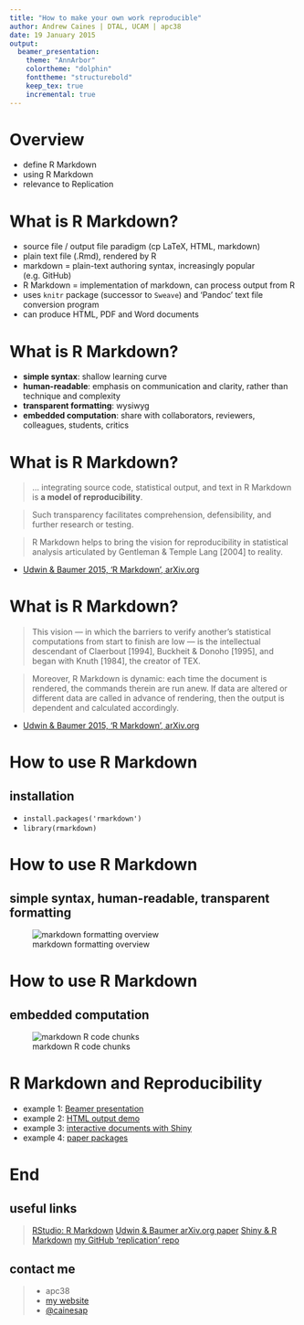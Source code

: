 ```yaml
---
title: "How to make your own work reproducible"
author: Andrew Caines | DTAL, UCAM | apc38
date: 19 January 2015
output:
  beamer_presentation:
    theme: "AnnArbor"
    colortheme: "dolphin"
    fonttheme: "structurebold"
    keep_tex: true
    incremental: true
---
```



# Overview
- define R Markdown
- using R Markdown
- relevance to Replication


# What is R Markdown?
- source file / output file paradigm (cp LaTeX, HTML, markdown)
- plain text file (.Rmd), rendered by R
- markdown = plain-text authoring syntax, increasingly popular (e.g. GitHub)
- R Markdown = implementation of markdown, can process output from R
- uses `knitr` package (successor to `Sweave`) and 'Pandoc' text file conversion program
- can produce HTML, PDF and Word documents

# What is R Markdown?
- **simple syntax**: shallow learning curve
- **human-readable**: emphasis on communication and clarity, rather than technique and complexity
- **transparent formatting**: wysiwyg
- **embedded computation**: share with collaborators, reviewers, colleagues, students, critics


# What is R Markdown?
>  ... integrating source code, statistical output, and text in R Markdown is **a model of reproducibility**.

> Such transparency facilitates comprehension, defensibility, and further research or testing.

> R Markdown helps to bring the vision for reproducibility in statistical analysis articulated by Gentleman & Temple Lang [2004] to reality.

* [Udwin & Baumer 2015, 'R Markdown', arXiv.org](http://arxiv.org/abs/1501.01613)


# What is R Markdown?
> This vision — in which the barriers to verify another’s statistical computations from start to finish are low — is the intellectual descendant of Claerbout [1994], Buckheit & Donoho [1995], and began with Knuth [1984], the creator of TEX.

> Moreover, R Markdown is dynamic: each time the document is rendered, the commands therein are run anew. If data are altered or different data are called in advance of rendering, then the output is dependent and calculated accordingly.

* [Udwin & Baumer 2015, 'R Markdown', arXiv.org](http://arxiv.org/abs/1501.01613)


# How to use R Markdown
## installation
-  `install.packages('rmarkdown')`
- `library(rmarkdown)`


# How to use R Markdown
## simple syntax, human-readable, transparent formatting
![markdown formatting overview](images/markdownOverview.png)


# How to use R Markdown
## embedded computation
![markdown R code chunks](images/markdownChunk.png)


# R Markdown and Reproducibility
- example 1: [Beamer presentation](https://github.com/cainesap/replication/blob/master/slides.Rmd)
- example 2: [HTML output demo](https://raw.githubusercontent.com/cainesap/replication/master/html_doc.Rmd)
- example 3: [interactive documents with Shiny](https://raw.githubusercontent.com/cainesap/replication/master/shiny_doc.Rmd)
- example 4: [paper packages](http://openscience.uni-leipzig.de/index.php/mr2/article/view/41)


# End
## useful links
> [RStudio: R Markdown](http://rmarkdown.rstudio.com/)
> [Udwin & Baumer arXiv.org paper](http://arxiv.org/abs/1501.01613)
> [Shiny & R Markdown](http://shiny.rstudio.com/articles/interactive-docs.html)
> [my GitHub 'replication' repo](https://github.com/cainesap/replication)

## contact me
> - apc38
> - [my website](http://apc38.user.srcf.net/)
> - [@cainesap](https://twitter.com/cainesap)